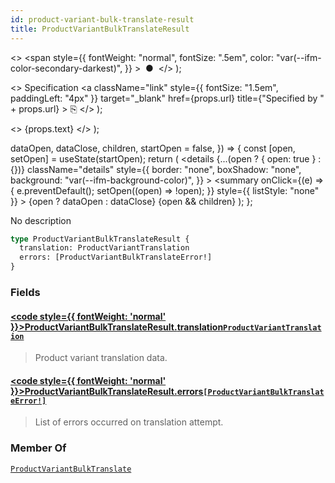 ```yaml
---
id: product-variant-bulk-translate-result
title: ProductVariantBulkTranslateResult
---
```


  <>
    <span
      style={{
        fontWeight: "normal",
        fontSize: ".5em",
        color: "var(--ifm-color-secondary-darkest)",
      }}
    >
      &nbsp;●&nbsp;
    </span>
  </>
);

  <>
    Specification
    <a
      className="link"
      style={{ fontSize: "1.5em", paddingLeft: "4px" }}
      target="\_blank"
      href={props.url}
      title={"Specified by " + props.url}
    >
      ⎘
    </a>
  </>
);

  <>
    <span className={props.class}>{props.text}</span>
  </>
);


  dataOpen,
  dataClose,
  children,
  startOpen = false,
}) => {
  const [open, setOpen] = useState(startOpen);
  return (
    <details
      {...(open ? { open: true } : {})}
      className="details"
      style={{
        border: "none",
        boxShadow: "none",
        background: "var(--ifm-background-color)",
      }}
    >
      <summary
        onClick={(e) => {
          e.preventDefault();
          setOpen((open) => !open);
        }}
        style={{ listStyle: "none" }}
      >
        {open ? dataOpen : dataClose}
      </summary>
      {open && children}
    </details>
  );
};

No description

```graphql
type ProductVariantBulkTranslateResult {
  translation: ProductVariantTranslation
  errors: [ProductVariantBulkTranslateError!]
}
```

### Fields

#### [<code style={{ fontWeight: 'normal' }}>ProductVariantBulkTranslateResult.<b>translation</b></code>](#)<Bullet />[`ProductVariantTranslation`](../../../api-reference/products/objects/product-variant-translation) <Badge class="badge badge--secondary" text="object"/> <Badge class="badge badge--secondary" text="products"/>

> Product variant translation data.

#### [<code style={{ fontWeight: 'normal' }}>ProductVariantBulkTranslateResult.<b>errors</b></code>](#)<Bullet />[`[ProductVariantBulkTranslateError!]`](../../../api-reference/miscellaneous/objects/product-variant-bulk-translate-error) <Badge class="badge badge--secondary" text="list"/> <Badge class="badge badge--secondary" text="object"/> <Badge class="badge badge--secondary" text="miscellaneous"/>

> List of errors occurred on translation attempt.

### Member Of

[`ProductVariantBulkTranslate`](../../../api-reference/products/objects/product-variant-bulk-translate) <Badge class="badge badge--secondary" text="object"/>
